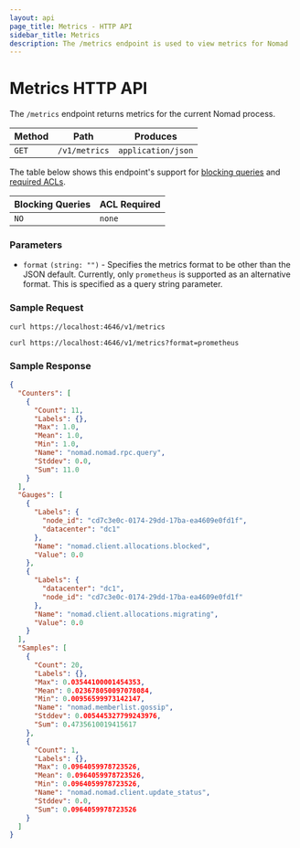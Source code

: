 ```yaml
---
layout: api
page_title: Metrics - HTTP API
sidebar_title: Metrics
description: The /metrics endpoint is used to view metrics for Nomad
---
```


# Metrics HTTP API

The `/metrics` endpoint returns metrics for the current Nomad process.

| Method | Path          | Produces           |
| ------ | ------------- | ------------------ |
| `GET`  | `/v1/metrics` | `application/json` |

The table below shows this endpoint's support for
[blocking queries](/api-docs#blocking-queries) and
[required ACLs](/api-docs#acls).

| Blocking Queries | ACL Required |
| ---------------- | ------------ |
| `NO`             | `none`       |

### Parameters

- `format` `(string: "")` - Specifies the metrics format to be other than the
  JSON default. Currently, only `prometheus` is supported as an alternative
  format. This is specified as a query string parameter.

### Sample Request

```shell-session
curl https://localhost:4646/v1/metrics

```

```shell-session
curl https://localhost:4646/v1/metrics?format=prometheus

```

### Sample Response

```json
{
  "Counters": [
    {
      "Count": 11,
      "Labels": {},
      "Max": 1.0,
      "Mean": 1.0,
      "Min": 1.0,
      "Name": "nomad.nomad.rpc.query",
      "Stddev": 0.0,
      "Sum": 11.0
    }
  ],
  "Gauges": [
    {
      "Labels": {
        "node_id": "cd7c3e0c-0174-29dd-17ba-ea4609e0fd1f",
        "datacenter": "dc1"
      },
      "Name": "nomad.client.allocations.blocked",
      "Value": 0.0
    },
    {
      "Labels": {
        "datacenter": "dc1",
        "node_id": "cd7c3e0c-0174-29dd-17ba-ea4609e0fd1f"
      },
      "Name": "nomad.client.allocations.migrating",
      "Value": 0.0
    }
  ],
  "Samples": [
    {
      "Count": 20,
      "Labels": {},
      "Max": 0.03544100001454353,
      "Mean": 0.023678050097078084,
      "Min": 0.00956599973142147,
      "Name": "nomad.memberlist.gossip",
      "Stddev": 0.005445327799243976,
      "Sum": 0.4735610019415617
    },
    {
      "Count": 1,
      "Labels": {},
      "Max": 0.0964059978723526,
      "Mean": 0.0964059978723526,
      "Min": 0.0964059978723526,
      "Name": "nomad.nomad.client.update_status",
      "Stddev": 0.0,
      "Sum": 0.0964059978723526
    }
  ]
}
```
